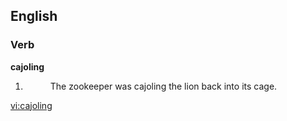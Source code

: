 ==English==

===Verb===
'''cajoling'''
# {{present participle of|cajole}}
#: The zookeeper was cajoling the lion back into its cage.

[[vi:cajoling]]